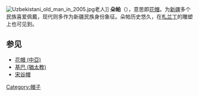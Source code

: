 {{expand|time=2010-09-18T14:48:05+00:00}}
{{unreferenced|time=2010-09-18T14:48:05+00:00}}
[[Image:Uzbekistani_old_man_in_2005.jpg|right]]老人]]
'''朵帕'''（{{lang-ug|'''دوپپا'''}}），意思即[[花帽|花帽]]。为[[新疆|新疆]]多个民族喜爱佩戴，现代则多作为新疆民族身份象征。朵帕历史悠久，在[[札兰丁|札兰丁]]的雕塑上也可见到。

== 参见 ==
*[[花帽_(中亞)|花帽 (中亞)]]
*[[基巴_(猶太教)|基巴 (猶太教)]]
*[[宋谷帽|宋谷帽]]

[[Category:帽子|Category:帽子]]